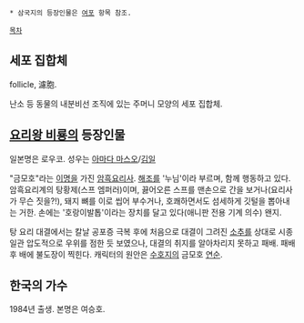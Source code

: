  * 삼국지의 등장인물은 [[여포]] 항목 참조.

 [[목차]]

== 세포 집합체 ==
follicle, 濾胞.

난소 등 동물의 내분비선 조직에 있는 주머니 모양의 세포 집합체.

== [[요리왕 비룡]]의 등장인물 ==
일본명은 로우코. 성우는 [[아마다 마스오]]/[[김일(성우)|김일]]

"금모호"라는 [[이명#s-2|이명]]을 가진 [[암흑요리사]]. [[샹|해조]]를 '누님'이라 부르며, 함께 행동하고 있다. 암흑요리계의 탕황제(스프 엠퍼러)이며, 끓어오른 스프를 맨손으로 간을 보거나(요리사가 무슨 짓을?!), 돼지 뼈를 이로 씹어 부수거나, 호쾌하면서도 섬세하게 깃털을 뽑아내는 거한. 손에는 '호랑이발톱'이라는 장치를 달고 있다(애니판 전용 기계 의수) 왠지.

탕 요리 대결에서는 칼날 공포증 극복 후에 처음으로 대결이 그려진 [[소추#s-2|소추]]를 상대로 시종일관 압도적으로 우위를 점한 듯 보였으나, 대결의 취지를 알아차리지 못하고 패배. 패배 후 배에 불도장이 찍힌다. 캐릭터의 원안은 [[수호지]]의 금모호 [[연순]].

== 한국의 가수 ==
1984년 출생. 본명은 여승호.
